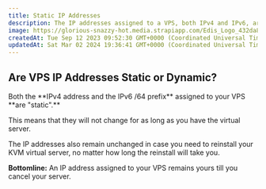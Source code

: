 ```yaml
---
title: Static IP Addresses
description: The IP addresses assigned to a VPS, both IPv4 and IPv6, are static and will not change for the duration of the virtual server. Even if the server is reinstalled, the IP addresses will remain the same.
image: https://glorious-snazzy-hot.media.strapiapp.com/Edis_Logo_432da83b15.jpg
createdAt: Tue Sep 12 2023 09:52:30 GMT+0000 (Coordinated Universal Time)
updatedAt: Sat Mar 02 2024 19:36:41 GMT+0000 (Coordinated Universal Time)
---
```


## Are VPS IP Addresses Static or Dynamic?

<Note>
  Both the **IPv4 address and the IPv6 /64 prefix** assigned to your VPS **are
  "static".**
</Note>

This means that they will not change for as long as you have the virtual server.

The IP addresses also remain unchanged in case you need to reinstall your KVM virtual server, no matter how long the reinstall will take you.

**Bottomline:** An IP address assigned to your VPS remains yours till you cancel your server.
